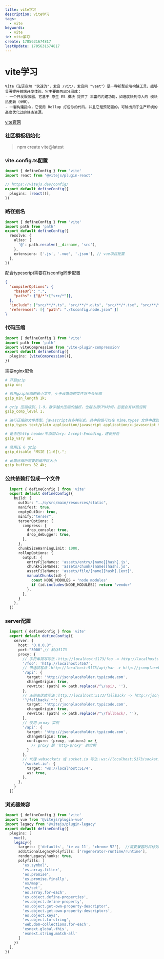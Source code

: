 ```yaml
---
title: vite学习
description: vite学习
tags:
  - vite
keywords:
  - vite
id: vite学习
create: 1705631674817
lastUpdate: 1705631674817
---
```


# vite学习

    Vite（法语意为 "快速的"，发音 /vit/，发音同 "veet"）是一种新型前端构建工具，能够显著提升前端开发体验。它主要由两部分组成：
    - 一个开发服务器，它基于 原生 ES 模块 提供了 丰富的内建功能，如速度快到惊人的 模块热更新（HMR）。
    - 一套构建指令，它使用 Rollup 打包你的代码，并且它是预配置的，可输出用于生产环境的高度优化过的静态资源。

[vite官网](https://cn.vitejs.dev/)

### 社区模板初始化
> npm create vite@latest

### vite.config.ts配置
```typescript:vite.config.ts
import { defineConfig } from 'vite'
import react from '@vitejs/plugin-react'

// https://vitejs.dev/config/
export default defineConfig({
  plugins: [react()],
})
```
### 路径别名
```typescript:vite.config.ts
import { defineConfig } from 'vite'
import path from 'path'
export default defineConfig({
  resolve: {
    alias: {
      '@': path.resolve(__dirname, 'src'),
    },
    extensions: ['.js', '.vue', '.json'], // vue项目配置
  },
})
```

配合typescript需要在tsconfig同步配置
```json:tsconfig.json
{
  "compilerOptions": {
    "baseUrl": ".",
    "paths": {"@/*":["src/*"]},
  },
  "include": ["src/**/*.ts", "src/**/*.d.ts", "src/**/*.tsx", "src/**/*.vue","@types/*.d.ts"],
  "references": [{ "path": "./tsconfig.node.json" }]
}
```
### 代码压缩
```typescript:vite.config.ts
import { defineConfig } from 'vite'
import path from 'path'
import viteCompression from 'vite-plugin-compression'
export default defineConfig({
  plugins: [viteCompression()],
})
```
需要nginx配合
```yaml
# 开启gzip
gzip on;

# 启用gzip压缩的最小文件，小于设置值的文件将不会压缩
gzip_min_length 1k;

# gzip 压缩级别，1-9，数字越大压缩的越好，也越占用CPU时间，后面会有详细说明
gzip_comp_level 1;

# 进行压缩的文件类型。javascript有多种形式。其中的值可以在 mime.types 文件中找到。
gzip_types text/plain application/javascript application/x-javascript text/css application/xml text/javascript application/x-httpd-php image/jpeg image/gif image/png application/vnd.ms-fontobject font/ttf font/opentype font/x-woff image/svg+xml;

# 是否在http header中添加Vary: Accept-Encoding，建议开启
gzip_vary on;

# 禁用IE 6 gzip
gzip_disable "MSIE [1-6]\.";

# 设置压缩所需要的缓冲区大小
gzip_buffers 32 4k;
```

### 公共依赖打包成一个文件
```typescript:vite.config.ts
  import { defineConfig } from 'vite'
  export default defineConfig({
    build: {
      outDir: "../q/src/main/resources/static",
      manifest: true,
      emptyOutDir: true,
      minify:"terser",
      terserOptions: {
        compress: {
          drop_console: true,
          drop_debugger: true,
        },
      },
      chunkSizeWarningLimit: 1000,
      rollupOptions: {
        output: {
          entryFileNames: 'assets/entry/[name][hash].js',
          chunkFileNames: 'assets/chunk/[name][hash].js',
          assetFileNames: 'assets/file/[name][hash].[ext]',
          manualChunks(id) {
            const NODE_MODULES = 'node_modules'
            if (id.includes(NODE_MODULES)) return 'vendor'
          },
        },
      }
    },
  })
```
### server配置

```typescript:vite.config.ts
  import { defineConfig } from 'vite'
  export default defineConfig({
    server: {
      host: "0.0.0.0",
      port:"3000",// 默认5173
      proxy: {
        // 字符串简写写法：http://localhost:5173/foo -> http://localhost:4567/foo
        '/foo': 'http://localhost:4567',
        // 带选项写法：http://localhost:5173/api/bar -> http://jsonplaceholder.typicode.com/bar
        '/api': {
          target: 'http://jsonplaceholder.typicode.com',
          changeOrigin: true,
          rewrite: (path) => path.replace(/^\/api/, ''),
        },
        // 正则表达式写法：http://localhost:5173/fallback/ -> http://jsonplaceholder.typicode.com/
        '^/fallback/.*': {
          target: 'http://jsonplaceholder.typicode.com',
          changeOrigin: true,
          rewrite: (path) => path.replace(/^\/fallback/, ''),
        },
        // 使用 proxy 实例
        '/api': {
          target: 'http://jsonplaceholder.typicode.com',
          changeOrigin: true,
          configure: (proxy, options) => {
            // proxy 是 'http-proxy' 的实例
          }
        },
        // 代理 websockets 或 socket.io 写法：ws://localhost:5173/socket.io -> ws://localhost:5174/socket.io
        '/socket.io': {
          target: 'ws://localhost:5174',
          ws: true,
        },
      },
    }
  })
```

### 浏览器兼容
```typescript:vite.config.ts
import { defineConfig } from 'vite'
import vue from '@vitejs/plugin-vue'
import legacy from '@vitejs/plugin-legacy'
export default defineConfig({
  plugins: [
    vue(),
    legacy({
      targets: ['defaults', 'ie >= 11', 'chrome 52'],  //需要兼容的目标列表，可以设置多个
      additionalLegacyPolyfills: ['regenerator-runtime/runtime'],
      renderLegacyChunks: true,
      polyfills: [
        'es.symbol',
        'es.array.filter',
        'es.promise',
        'es.promise.finally',
        'es/map',
        'es/set',
        'es.array.for-each',
        'es.object.define-properties',
        'es.object.define-property',
        'es.object.get-own-property-descriptor',
        'es.object.get-own-property-descriptors',
        'es.object.keys',
        'es.object.to-string',
        'web.dom-collections.for-each',
        'esnext.global-this',
        'esnext.string.match-all'
      ]
    })
  ],
})

```
